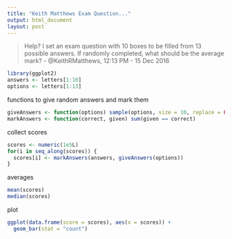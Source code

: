 ```yaml
---
title: "Keith Matthews Exam Question..."
output: html_document
layout: post
---
```


> Help? I set an exam question with 10 boxes to be filled from 13 possible answers. If randomly completed, what should be the average mark?
> - @KeithRMatthews, 12:13 PM - 15 Dec 2016  

```r
library(ggplot2)
answers <- letters[1:10]
options <- letters[1:13]
```

functions to give random answers and mark them
```r
giveAnswers <- function(options) sample(options, size = 10, replace = FALSE)
markAnswers <- function(correct, given) sum(given == correct)
```

collect scores
```r
scores <- numeric(1e5L)
for(i in seq_along(scores)) {
  scores[i] <- markAnswers(answers, giveAnswers(options))
}
```

averages
```r
mean(scores)
median(scores)
```

plot
```r
ggplot(data.frame(score = scores), aes(x = scores)) +
  geom_bar(stat = "count")
```

